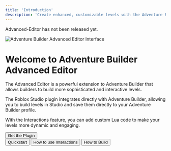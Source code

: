 ```yaml
---
title: 'Introduction'
description: 'Create enhanced, customizable levels with the Adventure Builder Advanced Editor.'
---
```


<Warning>Advanced-Editor has not been released yet.</Warning>

![Adventure Builder Advanced Editor Interface](/assets/advanced-editor/introduction.png)

# Welcome to Adventure Builder Advanced Editor

The Advanced Editor is a powerful extension to Adventure Builder that allows builders to build more sophisticated and interactive levels. 

The Roblox Studio plugin integrates directly with Adventure Builder, allowing you to build levels in Studio and save them directly to your Adventure Builder profile. 

With the Interactions feature, you can add custom Lua code to make your levels more dynamic and engaging.

<div className="flex flex-col items-center space-y-4">
  <Button href="https://create.roblox.com/marketplace/asset/plugin-id" size="lg" className="w-full max-w-sm">
    Get the Plugin
  </Button>
  
  <div className="flex space-x-4">
    <Button href="/quickstart" variant="outline" size="sm">
      Quickstart
    </Button>
    <Button href="/interactions" variant="outline" size="sm">
      How to use Interactions
    </Button>
    <Button href="/building" variant="outline" size="sm">
      How to Build
    </Button>
  </div>
</div>